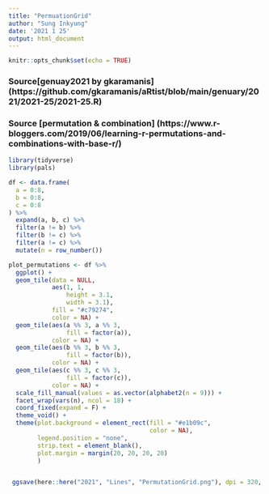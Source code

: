 ```yaml
---
title: "PermuationGrid"
author: "Sung Inkyung"
date: '2021 1 25'
output: html_document
---
```


```r
knitr::opts_chunk$set(echo = TRUE)
```
### Source[genuay2021 by gkaramanis] (https://github.com/gkaramanis/aRtist/blob/main/genuary/2021/2021-25/2021-25.R)
### Source [permutation & combination] (https://www.r-bloggers.com/2019/06/learning-r-permutations-and-combinations-with-base-r/)
```r
library(tidyverse)
library(pals)

df <- data.frame(
  a = 0:8,
  b = 0:8,
  c = 0:8
) %>% 
  expand(a, b, c) %>% 
  filter(a != b) %>% 
  filter(b != c) %>% 
  filter(a != c) %>% 
  mutate(n = row_number())

plot_permutations <- df %>% 
  ggplot() +
  geom_tile(data = NULL,
            aes(1, 1,
                height = 3.1, 
                width = 3.1),
            fill = "#c79274",
            color = NA) +
  geom_tile(aes(a %% 3, a %% 3, 
                fill = factor(a)),
            color = NA) +
  geom_tile(aes(b %% 3, b %% 3, 
                fill = factor(b)),
            color = NA) +
  geom_tile(aes(c %% 3, c %% 3, 
                fill = factor(c)),
            color = NA) +
  scale_fill_manual(values = as.vector(alphabet2(n = 9))) +
  facet_wrap(vars(n), ncol = 18) +
  coord_fixed(expand = F) +
  theme_void() +
  theme(plot.background = element_rect(fill = "#e1b09c", 
                                       color = NA),
        legend.position = "none",
        strip.text = element_blank(),
        plot.margin = margin(20, 20, 20, 20)
        )


 ggsave(here::here("2021", "Lines", "PermutationGrid.png"), dpi = 320, width = 11.2, height = 16.8, units = "cm")

```
